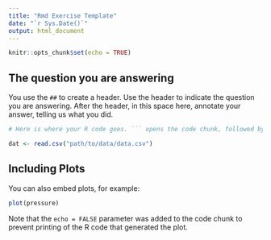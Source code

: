 ```yaml
---
title: "Rmd Exercise Template"
date: "`r Sys.Date()`"
output: html_document
---
```


```r
knitr::opts_chunk$set(echo = TRUE)
```

## The question you are answering

You use the `##` to create a header. Use the header to indicate the question you are answering. After the header, in this space here, annotate your answer, telling us what you did.

```r
# Here is where your R code goes. ``` opens the code chunk, followed by {r}. Then ``` closes the chunk. When you 'knit' the file, the codes will evaluate.

dat <- read.csv("path/to/data/data.csv")
```

## Including Plots

You can also embed plots, for example:

```r
plot(pressure)
```

Note that the `echo = FALSE` parameter was added to the code chunk to prevent printing of the R code that generated the plot.
